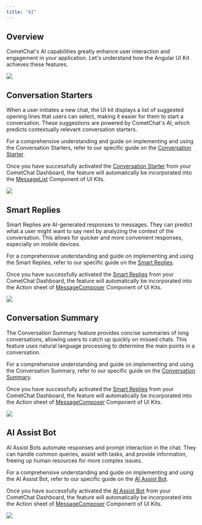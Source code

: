 ```yaml
---
title: "AI"
---
```


## Overview

CometChat's AI capabilities greatly enhance user interaction and engagement in your application. Let's understand how the Angular UI Kit achieves these features.

<Frame>
  <img src="/images/92813daf-ai_overview_web_screens-e1a8569e9715b9d0071662c983895b8c.png" />
</Frame>

## Conversation Starters

When a user initiates a new chat, the UI kit displays a list of suggested opening lines that users can select, making it easier for them to start a conversation. These suggestions are powered by CometChat's AI, which predicts contextually relevant conversation starters.

For a comprehensive understanding and guide on implementing and using the Conversation Starters, refer to our specific guide on the [Conversation Starter](/fundamentals/ai-user-copilot/conversation-starter).

Once you have successfully activated the [Conversation Starter](/fundamentals/ai-user-copilot/conversation-starter) from your CometChat Dashboard, the feature will automatically be incorporated into the [MessageList](/ui-kit/angular/message-list) Component of UI Kits.

<Frame>
  <img src="/images/251f3a60-ai_conversation_starter_web_screens-6ab33a00dbf5db02ecf01d89807232c3.png" />
</Frame>

## Smart Replies

Smart Replies are AI-generated responses to messages. They can predict what a user might want to say next by analyzing the context of the conversation. This allows for quicker and more convenient responses, especially on mobile devices.

For a comprehensive understanding and guide on implementing and using the Smart Replies, refer to our specific guide on the [Smart Replies](/fundamentals/ai-user-copilot/smart-replies).

Once you have successfully activated the [Smart Replies](/fundamentals/ai-user-copilot/smart-replies) from your CometChat Dashboard, the feature will automatically be incorporated into the Action sheet of [MessageComposer](/ui-kit/angular/message-composer) Component of UI Kits.

<Frame>
  <img src="/images/c67fd46f-ai_smart_replies_web_screens-212856261785ec1ac0cdd7ab5769e5dc.png" />
</Frame>

## Conversation Summary

The Conversation Summary feature provides concise summaries of long conversations, allowing users to catch up quickly on missed chats. This feature uses natural language processing to determine the main points in a conversation.

For a comprehensive understanding and guide on implementing and using the Conversation Summary, refer to our specific guide on the [Conversation Summary](/fundamentals/ai-user-copilot/conversation-summary).

Once you have successfully activated the [Smart Replies](/fundamentals/ai-user-copilot/smart-replies) from your CometChat Dashboard, the feature will automatically be incorporated into the Action sheet of [MessageComposer](/ui-kit/angular/message-composer) Component of UI Kits.

<Frame>
  <img src="/images/05945391-ai_conversation_summary_web_screens-52493ae1d59e90cc46ec8916496851bf.png" />
</Frame>

## AI Assist Bot

AI Assist Bots automate responses and prompt interaction in the chat. They can handle common queries, assist with tasks, and provide information, freeing up human resources for more complex issues.

For a comprehensive understanding and guide on implementing and using the AI Assist Bot, refer to our specific guide on the [AI Assist Bot](http://localhost:3000/docs-beta/ai/bots).

Once you have successfully activated the [AI Assist Bot](http://localhost:3000/docs-beta/ai/bots) from your CometChat Dashboard, the feature will automatically be incorporated into the Action sheet of [MessageComposer](/ui-kit/angular/message-composer) Component of UI Kits.

<Frame>
  <img src="/images/30fbbeed-ai_assist_bot_web_screens-1ed0a564b6e5f36de038e6c5f41e2499.png" />
</Frame>
